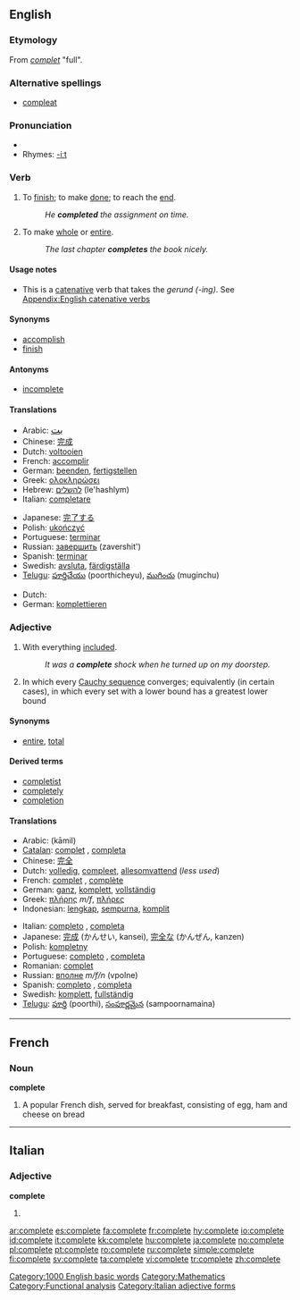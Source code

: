 ==English==

{{rank|distribute|ordinary|forms|948|complete|access|ways|grave}}

===Etymology===
From {{OF.}} ''[[complet]]'' "full".

===Alternative spellings===
* [[compleat]]

===Pronunciation===
*{{audio|en-us-complete.ogg|Audio (US)}}
*Rhymes: [[Rhymes:English:-iːt|-iːt]]

===Verb===
{{en-verb|complet|ing}}

# {{transitive}} To [[finish]]; to make [[done]]; to reach the [[end]].
#:''He '''completed''' the assignment on time.''
# {{transitive}} To make [[whole]] or [[entire]].
#:''The last chapter '''completes''' the book nicely.''

====Usage notes====
* This is a [[catenative]] verb that takes the ''gerund (-ing)''. See [[Appendix:English catenative verbs]]

====Synonyms====
*[[accomplish]]
*[[finish]]

====Antonyms====
*[[incomplete]]

====Translations====
{{trans-top|to finish}}
*Arabic: <big>[[بت]]</big>
*Chinese: [[完成]]
*Dutch: [[voltooien]]
*French: [[accomplir]]
*German: [[beenden]], [[fertigstellen]]
*Greek: [[ολοκληρώσει]]
*Hebrew: [[להשלים]] (le'hashlym)
*Italian: [[completare]]
{{trans-mid}}
*Japanese: [[完了する]]<!-- please check -->
*Polish: [[ukończyć]]
*Portuguese: [[terminar]]
*Russian: [[завершить]] (zavershit')
*Spanish: [[terminar]]
*Swedish: [[avsluta]], [[färdigställa]]
*[[Telugu]]: [[పూర్తిచేయు]] (poorthicheyu), [[ముగించు]] (muginchu)
{{trans-bottom}}

{{trans-top|to make whole or entire}}
*Dutch: {{t+|nl|aanvullen}}
*German: [[komplettieren]]
{{trans-mid}}
{{trans-bottom}}

===Adjective===
{{en-adj|-}}

# With everything [[included]].
#:''It was a '''complete''' shock when he turned up on my doorstep.''
# {{analysis}} In which every [[Cauchy sequence]] converges; equivalently (in certain cases), in which every set with a lower bound has a greatest lower bound

====Synonyms====
* {{italbrac-colon|with everything included}} [[entire]], [[total]]

====Derived terms====
*[[completist]]
*[[completely]]
*[[completion]]

====Translations====
{{trans-top|with everything included}}
*Arabic: {{ARchar|[[كامل]]}} (kāmil)
*[[Catalan]]: [[complet]] {{m}}, [[completa]] {{f}}
*Chinese: [[完全]]
*Dutch: [[volledig]], [[compleet]], [[allesomvattend]] (''less used'')
*French: [[complet]] {{m}}, [[complète]] {{f}}
*German: [[ganz]], [[komplett]], [[vollständig]]
*Greek: [[πλήρης]] ''m/f'', [[πλήρες]] {{n}}
*Indonesian: [[lengkap]], [[sempurna]], [[komplit]]
{{trans-mid}}
*Italian: [[completo]] {{m}}, [[completa]] {{f}}
*Japanese: [[完成]] (かんせい, kansei), [[完全]]な (かんぜん, kanzen)
*Polish: [[kompletny]]
*Portuguese: [[completo]] {{m}}, [[completa]] {{f}}
*Romanian: [[complet]]
*Russian: [[вполне]] ''m/f/n'' (vpolne)
*Spanish: [[completo]] {{m}}, [[completa]] {{f}}
*Swedish: [[komplett]], [[fullständig]]
*[[Telugu]]: [[పూర్తి]] (poorthi), [[సంపూర్ణమైన]] (sampoornamaina)
{{trans-bottom}}

[[Category:1000 English basic words]]
[[Category:Mathematics]]
[[Category:Functional analysis]]

----

==French==

===Noun===
'''complete'''

# A popular French dish, served for breakfast, consisting of egg, ham and cheese on bread

----

==Italian==

===Adjective===
'''complete''' {{p}}

# {{feminine of|completo#Adjective|completo}}

[[Category:Italian adjective forms]]

[[ar:complete]]
[[es:complete]]
[[fa:complete]]
[[fr:complete]]
[[hy:complete]]
[[io:complete]]
[[id:complete]]
[[it:complete]]
[[kk:complete]]
[[hu:complete]]
[[ja:complete]]
[[no:complete]]
[[pl:complete]]
[[pt:complete]]
[[ro:complete]]
[[ru:complete]]
[[simple:complete]]
[[fi:complete]]
[[sv:complete]]
[[ta:complete]]
[[vi:complete]]
[[tr:complete]]
[[zh:complete]]